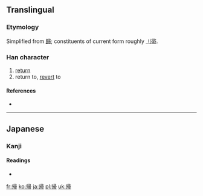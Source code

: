 {{also|歸|归}}
==Translingual==
{{ja-forms|帰|[[归]]|[[歸]]}}
===Etymology===
Simplified from [[歸]]; constituents of current form roughly [[刂]][[帚]].

===Han character===
{{Han char|rn=50|rad=巾|as=07|sn=10|four=|canj=中中尸一月 (LLSMB)}}

# [[return]]
# return to, [[revert]] to

====References====
* {{Han ref|kx=0332.121|dkj=08930|dj=0638.110|hdz=10739.160|uh=5E30|ud=24112}}

----

==Japanese==

===Kanji===
{{ja-kanji|grade=2|rs=巾07}}

====Readings====
* {{ja-readings|on=[[き]] (ki)|kun=[[かえる]] (kaeru), [[とつぐ]] (totsugu), [[おくる]] (okuru)}}

[[fr:帰]]
[[ko:帰]]
[[ja:帰]]
[[pl:帰]]
[[uk:帰]]